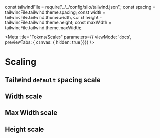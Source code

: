const tailwindFile = require('../../config/silo/tailwind.json');
const spacing = tailwindFile.tailwind.theme.spacing;
const width = tailwindFile.tailwind.theme.width;
const height = tailwindFile.tailwind.theme.height;
const maxWidth = tailwindFile.tailwind.theme.maxWidth;

<Meta title="Tokens/Scales"
parameters={{ viewMode: 'docs', previewTabs: { canvas: { hidden: true }}}}
/>

# Scaling

## Tailwind `default` spacing scale
<Spacing spacing={spacing}></Spacing>

## Width scale
<Spacing spacing={width} classNamePrefix="w-"></Spacing>

## Max Width scale
<Spacing spacing={maxWidth} classNamePrefix="w-"></Spacing>

## Height scale
<Spacing spacing={height} classNamePrefix="h-" direction="vertical"></Spacing>
